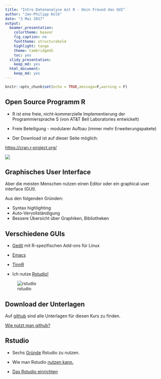 ```yaml
---
title: "Intro Datenanalyse mit R - Dein Freund das GUI"
author: "Jan-Philipp Kolb"
date: "3 Mai 2017"
output:
  beamer_presentation:
    colortheme: beaver
    fig_caption: no
    fonttheme: structurebold
    highlight: tango
    theme: CambridgeUS
    toc: yes
  slidy_presentation:
    keep_md: yes
  html_document: 
    keep_md: yes
---
```



```r
knitr::opts_chunk$set(echo = TRUE,message=F,warning = F)
```



## Open Source Programm R

-  R ist eine freie, nicht-kommerzielle Implementierung der Programmiersprache S (von AT&T Bell Laboratories entwickelt)
- Freie Beteiligung - modularer Aufbau (immer mehr Erweiterungspakete)

- Der Download ist auf dieser Seite möglich:

<https://cran.r-project.org/>


![](figure/BasisR.PNG)


## Graphisches User Interface

Aber die meisten Menschen nutzen einen Editor oder ein graphical user interface (GUI).

Aus den folgenden Gründen:

- Syntax highlighting
- Auto-Vervollständigung
- Bessere Übersicht über Graphiken, Bibliotheken

## Verschiedene GUIs

- [Gedit](https://projects.gnome.org/gedit/) mit R-spezifischen Add-ons für Linux

- [Emacs](http://www.gnu.org/software/emacs/)

- [TinnR](http://www.sciviews.org/Tinn-R/)

- Ich nutze [Rstudio!](https://www.rstudio.com/)

![rstudio](http://www.milanor.net/blog/wp-content/uploads/2013/07/0_overall.jpg)


## Download der Unterlagen

Auf [github](github.com/Japhilko/IntroR/) sind alle Unterlagen für diesen Kurs zu finden.

[Wie nutzt man github?](https://guides.github.com/activities/hello-world/)



## Rstudio

- Sechs [Gründe](http://www.r-bloggers.com/top-6-reasons-you-need-to-be-using-rstudio/) Rstudio zu nutzen.

- Wie man Rstudio [nutzen kann.](https://support.rstudio.com/hc/en-us/sections/200107586-Using-RStudio)

- [Das Rstudio einrichten](https://support.rstudio.com/hc/en-us/articles/200549016-Customizing-RStudio)